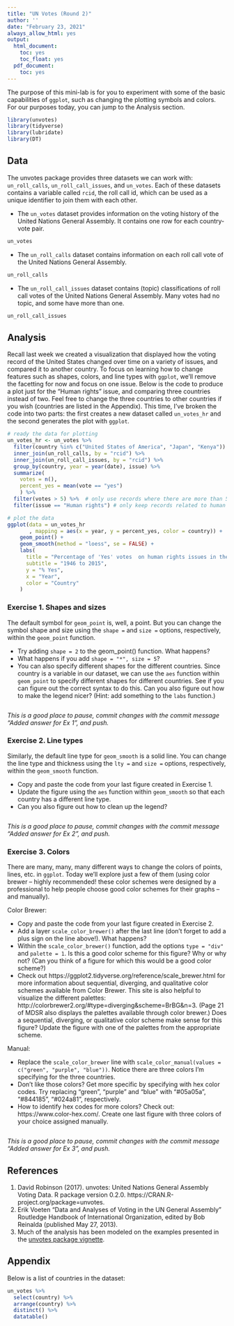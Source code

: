 ```yaml
---
title: "UN Votes (Round 2)"
author: ''
date: "February 23, 2021"
always_allow_html: yes
output:
  html_document:
    toc: yes
    toc_float: yes
  pdf_document:
    toc: yes
---
```


The purpose of this mini-lab is for you to experiment with some of the basic capabilities of `ggplot`, such as changing the plotting symbols and colors.  For our purposes today, you can jump to the Analysis section.

```r
library(unvotes)
library(tidyverse)
library(lubridate)
library(DT)
```

## Data

The unvotes package provides three datasets we can work with: `un_roll_calls`, `un_roll_call_issues`, and `un_votes`. Each of these datasets contains a variable called `rcid`, the roll call id, which can be used as a unique identifier to join them with each other.

- The `un_votes` dataset provides information on the voting history of the 
United Nations General Assembly. It contains one row for each country-vote pair.

```r
un_votes
```

- The `un_roll_calls` dataset contains information on each roll call vote of the United Nations General Assembly.

```r
un_roll_calls
```

- The `un_roll_call_issues` dataset contains (topic) classifications of roll call votes of the United Nations General Assembly. Many votes had no topic, and some have more than one.

```r
un_roll_call_issues
```

## Analysis

Recall last week we created a visualization that displayed how the voting record of the United States changed over time on a variety of issues, and compared it to another country.  To focus on learning how to change features such as shapes, colors, and line types with `ggplot`, we'll remove the facetting for now and focus on one issue.  Below is the code to produce a plot just for the "Human rights" issue, and comparing three countries instead of two.  Feel free to change the three countries to other countries if you wish (countries are listed in the Appendix).  This time, I've broken the code into two parts: the first creates a new dataset called `un_votes_hr` and the second generates the plot with `ggplot`. 

```r
# ready the data for plotting
un_votes_hr <- un_votes %>%
  filter(country %in% c("United States of America", "Japan", "Kenya")) %>%
  inner_join(un_roll_calls, by = "rcid") %>%
  inner_join(un_roll_call_issues, by = "rcid") %>%
  group_by(country, year = year(date), issue) %>%
  summarize(
    votes = n(),
    percent_yes = mean(vote == "yes")
    ) %>%
  filter(votes > 5) %>%  # only use records where there are more than 5 votes
  filter(issue == "Human rights") # only keep records related to human rights issue

# plot the data  
ggplot(data = un_votes_hr
       , mapping = aes(x = year, y = percent_yes, color = country)) +
    geom_point() +
    geom_smooth(method = "loess", se = FALSE) +
    labs(
      title = "Percentage of 'Yes' votes  on human rights issues in the UN General Assembly",
      subtitle = "1946 to 2015",
      y = "% Yes",
      x = "Year",
      color = "Country"
    )
```



### Exercise 1. Shapes and sizes

The default symbol for `geom_point` is, well, a point.  But you can change the symbol shape and size using the `shape = ` and `size =` options, respectively, within the `geom_point` function.  

- Try adding `shape = 2` to the geom_point() function.  What happens?    
- What happens if you add `shape = "*", size = 5`?  
- You can also specify different shapes for the different countries.  Since country is a variable in our dataset, we can use the `aes` function within `geom_point` to specify different shapes for different countries.  See if you can figure out the correct syntax to do this.  Can you also figure out how to make the legend nicer? (Hint: add something to the `labs` function.)

```r

```

*This is a good place to pause, commit changes with the commit message "Added answer for Ex 1", and push.*

### Exercise 2. Line types

Similarly, the default line type for `geom_smooth` is a solid line.  You can change the line type and thickness using the `lty = ` and `size = ` options, respectively, within the `geom_smooth` function.  

- Copy and paste the code from your last figure created in Exercise 1.  
- Update the figure using the `aes` function within `geom_smooth` so that each country has a different line type.  
- Can you also figure out how to clean up the legend?


```r

```

*This is a good place to pause, commit changes with the commit message "Added answer for Ex 2", and push.*

### Exercise 3. Colors

There are many, many, many different ways to change the colors of points, lines, etc. in `ggplot`.  Today we'll explore just a few of them (using color brewer -- highly recommended! these color schemes were designed by a professional to help people choose good color schemes for their graphs -- and manually).  

Color Brewer:

- Copy and paste the code from your last figure created in Exercise 2.
- Add a layer `scale_color_brewer()` after the last line (don't forget to add a plus sign on the line above!).  What happens?
- Within the `scale_color_brewer()` function, add the options `type = "div"` and `palette = 1`.  Is this a good color scheme for this figure?  Why or why not? (Can you think of a figure for which this would be a good color scheme?)
- Check out https://ggplot2.tidyverse.org/reference/scale_brewer.html for more information about sequential, diverging, and qualitative color schemes available from Color Brewer.  This site is also helpful to visualize the different palettes: http://colorbrewer2.org/#type=diverging&scheme=BrBG&n=3. (Page 21 of MDSR also displays the palettes available through color brewer.)  Does a sequential, diverging, or qualitative color scheme make sense for this figure?  Update the figure with one of the palettes from the appropriate scheme.

Manual:

- Replace the `scale_color_brewer` line with `scale_color_manual(values = c("green", "purple", "blue"))`.  Notice there are three colors I'm specifying for the three countries.
- Don't like those colors?  Get more specific by specifying with hex color codes.  Try replacing "green", "purple" and "blue" with "#05a05a", "#844185", "#024a81", respectively.
- How to identify hex codes for more colors?  Check out: https://www.color-hex.com/.  Create one last figure with three colors of your choice assigned manually.

```r

```

*This is a good place to pause, commit changes with the commit message "Added answer for Ex 3", and push.*


## References

1. David Robinson (2017). unvotes: United Nations General Assembly Voting Data. 
R package version 0.2.0. https://CRAN.R-project.org/package=unvotes.
2. Erik Voeten "Data and Analyses of Voting in the UN General Assembly" 
Routledge Handbook of International Organization, edited by Bob Reinalda 
(published May 27, 2013).
3. Much of the analysis has been modeled on the examples presented in the 
[unvotes package vignette](https://cran.r-project.org/web/packages/unvotes/vignettes/unvotes.html).

## Appendix {#appendix}

Below is a list of countries in the dataset:

```r
un_votes %>% 
  select(country) %>%
  arrange(country) %>% 
  distinct() %>%
  datatable()
```
